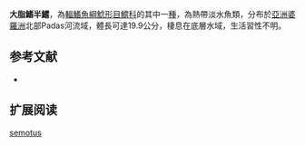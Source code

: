 {{Speciesbox
| name = 大脂鰭半鱨
| image = 
| image_width = 250px
| image_caption = 
| status = NE
| status_system = IUCN3.1
| genus = Hemibagrus
| species = semotus
| authority = Ng & Kottelat, 2013
| synonyms = 
}}
'''大脂鰭半鱨'''，為[[輻鰭魚綱|輻鰭魚綱]][[鯰形目|鯰形目]][[鱨科|鱨科]]的其中一[[種|種]]，為熱帶淡水魚類，分布於[[亞洲|亞洲]][[婆羅洲|婆羅洲]]北部Padas河流域，體長可達19.9公分，棲息在底層水域，生活習性不明。

==参考文献==
*{{FishBase_species|genus=Hemibagrus|species=semotus|year=2015|month=4}}

== 扩展阅读 ==
{{refbegin}}
{{wikispecies-inline|Hemibagrus semotus|大脂鰭半鱨}}
{{refend}}
{{Taxonbar|from=Q21267766}}

[[Category:半鱨屬|semotus]]